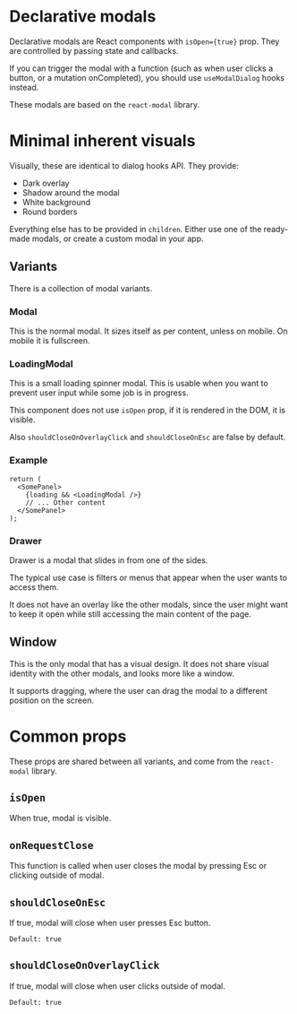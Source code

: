 
<Meta title="modal/Declarative modals" />

# Declarative modals

Declarative modals are React components with `isOpen={true}` prop.
They are controlled by passing state and callbacks.

If you can trigger the modal with a function (such as when user clicks a button, or a mutation onCompleted),
you should use `useModalDialog` hooks instead.

These modals are based on the `react-modal` library.

# Minimal inherent visuals

Visually, these are identical to dialog hooks API.
They provide:

- Dark overlay
- Shadow around the modal
- White background
- Round borders

Everything else has to be provided in `children`.
Either use one of the ready-made modals, or create a custom modal in your app.

## Variants

There is a collection of modal variants.

### Modal

This is the normal modal.
It sizes itself as per content, unless on mobile. On mobile it is fullscreen.

<Canvas of={ModalStories.Standard} />

### LoadingModal

This is a small loading spinner modal.
This is usable when you want to prevent user input while some job is in progress.

This component does not use `isOpen` prop, if it is rendered in the DOM, it is visible.

Also `shouldCloseOnOverlayClick` and `shouldCloseOnEsc` are false by default.

### Example

```tsx
return (
  <SomePanel>
    {loading && <LoadingModal />}
    // ... Other content
  </SomePanel>
);
```

<Canvas of={LoadingModalStories.Standard} />

### Drawer

Drawer is a modal that slides in from one of the sides.

The typical use case is filters or menus that appear when the user wants to access them.

It does not have an overlay like the other modals, since the user might want to
keep it open while still accessing the main content of the page.

<Canvas of={DrawerStories.Standard} />

## Window

This is the only modal that has a visual design.
It does not share visual identity with the other modals, and looks more like a window.

It supports dragging, where the user can drag the modal to a different position on the screen.

<Canvas of={WindowStories.DraggableWindow} />

# Common props

These props are shared between all variants, and come from the `react-modal` library.

## `isOpen`

When true, modal is visible.

## `onRequestClose`

This function is called when user closes the modal by pressing Esc or clicking outside of modal.

## `shouldCloseOnEsc`

If true, modal will close when user presses Esc button.

`Default: true`

## `shouldCloseOnOverlayClick`

If true, modal will close when user clicks outside of modal.

`Default: true`
